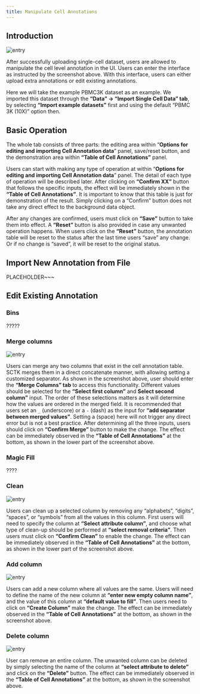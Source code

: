 ```yaml
---
title: Manipulate Cell Annotations
---
```


## Introduction

![entry](ui_screenshots/cell_annotation/cell_ann_ui_entry.png)\

After successfully uploading single-cell dataset, users are allowed to manipulate the cell level annotation in the UI. Users can enter the interface as instructed by the screenshot above. With this interface, users can either upload extra annotations or edit existing annotations.  

Here we will take the example PBMC3K dataset as an example. We imported this dataset through the **“Data” -> “Import Single Cell Data” tab**, by selecting **“Import example datasets”** first and using the default “PBMC 3K (10X)” option then.  

## Basic Operation

The whole tab consists of three parts: the editing area within "**Options for editing and importing Cell Annotation data**" panel, save/reset button, and the demonstration area within **"Table of Cell Annotations"** panel. 

Users can start with making any type of operation at within "**Options for editing and importing Cell Annotation data**" panel. The detail of each type of operation will be described later. After clicking on **"Confirm XX"** button that follows the specific inputs, the effect will be immediately shown in the **"Table of Cell Annotations"**. It is important to know that this table is just for demonstration of the result. Simply clicking on a "Confirm" button does not take any direct effect to the background data object. 

After any changes are confirmed, users must click on **"Save"** button to take them into effect. A **"Reset"** button is also provided in case any unwanted operation happens. When users click on the **"Reset"** button, the annotation table will be reset to the status after the last time users "save" any change. Or if no change is "saved", it will be reset to the original status. 

## Import New Annotation from File

PLACEHOLDER~~~

## Edit Existing Annotation

### Bins

?????

### Merge columns

![entry](ui_screenshots/cell_annotation/cell_ann_ui_merge.png)\

Users can merge any two columns that exist in the cell annotation table. SCTK merges them in a direct concatenate manner, with allowing setting a customized separator. As shown in the screenshot above, user should enter the **"Merge Columns" tab** to access this functionality. Different values should be selected for the **"Select first column"** and **Select second column"** input. The order of these selections matters as it will determine how the values are ordered in the merged field. It is recommended that users set an `_` (underscore) or a `-` (dash) as the input for **"add separator between merged values"**. Setting a ` ` (space) here will not trigger any direct error but is not a best practice. After determining all the three inputs, users should click on **"Confirm Merge"** button to make the change. The effect can be immediately observed in the **"Table of Cell Annotations"** at the bottom, as shown in the lower part of the screenshot above.    

### Magic Fill

????

### Clean

![entry](ui_screenshots/cell_annotation/cell_ann_ui_clean.png)\

Users can clean up a selected column by removing any "alphabets", "digits", "spaces", or "symbols" from all the values in this column. First users will need to specify the column at **"Select attribute column"**, and choose what type of clean-up should be performed at **"select removal criteria"**. Then users must click on **"Confirm Clean"** to enable the change. The effect can be immediately observed in the **"Table of Cell Annotations"** at the bottom, as shown in the lower part of the screenshot above.   

### Add column

![entry](ui_screenshots/cell_annotation/cell_ann_ui_newCol.png)\

Users can add a new column where all values are the same. Users will need to define the name of the new column at **"enter new empty column name"**, and the value of this column at **"default value to fill"**. Then users need to click on **"Create Column"** make the change. The effect can be immediately observed in the **"Table of Cell Annotations"** at the bottom, as shown in the screenshot above.

### Delete column

![entry](ui_screenshots/cell_annotation/cell_ann_ui_delete.png)\

User can remove an entire column. The unwanted column can be deleted by simply selecting the name of the column at **"select attribute to delete"** and click on the **"Delete"** button. The effect can be immediately observed in the **"Table of Cell Annotations"** at the bottom, as shown in the screenshot above.


